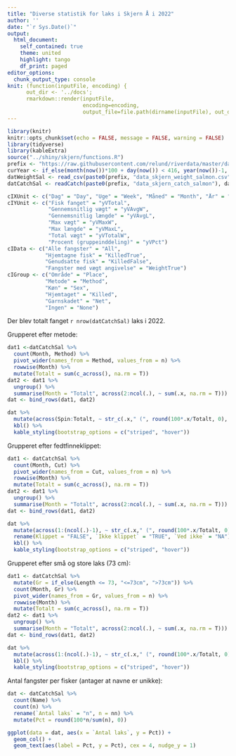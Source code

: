 ```yaml
---
title: "Diverse statistik for laks i Skjern Å i 2022"
author: ''
date: "`r Sys.Date()`"
output: 
  html_document:
    self_contained: true
    theme: united
    highlight: tango
    df_print: paged
editor_options: 
  chunk_output_type: console
knit: (function(inputFile, encoding) { 
      out_dir <- '../docs';
      rmarkdown::render(inputFile,
                        encoding=encoding, 
                        output_file=file.path(dirname(inputFile), out_dir, 'salmon-skjern.html')) })
---
```



```r
library(knitr)
knitr::opts_chunk$set(echo = FALSE, message = FALSE, warning = FALSE)
library(tidyverse)
library(kableExtra)
source("../shiny/skjern/functions.R")
prefix <- "https://raw.githubusercontent.com/relund/riverdata/master/data/"
curYear <- if_else(month(now())*100 + day(now()) < 416, year(now())-1, year(now()))   # assume previous year until season starts
datWeightSal <- read_csv(paste0(prefix, "data_skjern_weight_salmon.csv"), col_types = "dfddd")
datCatchSal <- readCatch(paste0(prefix, "data_skjern_catch_salmon"), datWeightSal) %>% filter(Year == 2022)
```

```r
cIXUnit <- c("Dag" = "Day", "Uge" = "Week", "Måned" = "Month", "År" = "Year", "Alle År" = "None")
cIYUnit <- c("Fisk fanget" = "yVTotal",
             "Gennemsnitlig vægt" = "yVAvgW",
             "Gennemsnitlig længde" = "yVAvgL",
             "Max vægt" = "yVMaxW",
             "Max længde" = "yVMaxL",
             "Total vægt" = "yVTotalW",
             "Procent (gruppeinddeling)" = "yVPct")
cIData <- c("Alle fangster" = "All",
            "Hjemtagne fisk" = "KilledTrue",
            "Genudsatte fisk" = "KilledFalse",
            "Fangster med vægt angivelse" = "WeightTrue")
cIGroup <- c("Område" = "Place",
            "Metode" = "Method",
            "Køn" = "Sex",
            "Hjemtaget" = "Killed",
            "Garnskadet" = "Net",
            "Ingen" = "None")
```

Der blev totalt fanget `r nrow(datCatchSal)` laks i 2022. 

Grupperet efter metode:

```r
dat1 <-datCatchSal %>% 
  count(Month, Method) %>% 
  pivot_wider(names_from = Method, values_from = n) %>% 
  rowwise(Month) %>%
  mutate(Totalt = sum(c_across(), na.rm = T)) 
dat2 <- dat1 %>% 
  ungroup() %>% 
  summarise(Month = "Totalt", across(2:ncol(.), ~ sum(.x, na.rm = T)))
dat <- bind_rows(dat1, dat2)

dat %>% 
  mutate(across(Spin:Totalt, ~ str_c(.x," (", round(100*.x/Totalt, 0), "%)"))) %>% 
  kbl() %>% 
  kable_styling(bootstrap_options = c("striped", "hover"))
```

Grupperet efter fedtfinneklippet:

```r
dat1 <- datCatchSal %>% 
  count(Month, Cut) %>% 
  pivot_wider(names_from = Cut, values_from = n) %>% 
  rowwise(Month) %>%
  mutate(Totalt = sum(c_across(), na.rm = T))
dat2 <- dat1 %>% 
  ungroup() %>% 
  summarise(Month = "Totalt", across(2:ncol(.), ~ sum(.x, na.rm = T)))
dat <- bind_rows(dat1, dat2)

dat %>% 
  mutate(across(1:(ncol(.)-1), ~ str_c(.x," (", round(100*.x/Totalt, 0), "%)"))) %>% 
  rename(Klippet = "FALSE", `Ikke klippet` = "TRUE", `Ved ikke` = "NA") %>% 
  kbl() %>% 
  kable_styling(bootstrap_options = c("striped", "hover"))
```

Grupperet efter små og store laks (73 cm):

```r
dat1 <- datCatchSal %>% 
  mutate(Gr = if_else(Length <= 73, "<=73cm", ">73cm")) %>% 
  count(Month, Gr) %>% 
  pivot_wider(names_from = Gr, values_from = n) %>% 
  rowwise(Month) %>%
  mutate(Totalt = sum(c_across(), na.rm = T)) 
dat2 <- dat1 %>% 
  ungroup() %>% 
  summarise(Month = "Totalt", across(2:ncol(.), ~ sum(.x, na.rm = T)))
dat <- bind_rows(dat1, dat2)

dat %>% 
  mutate(across(1:(ncol(.)-1), ~ str_c(.x," (", round(100*.x/Totalt, 0), "%)"))) %>% 
  kbl() %>% 
  kable_styling(bootstrap_options = c("striped", "hover"))
```

Antal fangster per fisker (antager at navne er unikke):

```r
dat <- datCatchSal %>% 
  count(Name) %>% 
  count(n) %>% 
  rename(`Antal laks` = "n", n = nn) %>% 
  mutate(Pct = round(100*n/sum(n), 0))

ggplot(data = dat, aes(x = `Antal laks`, y = Pct)) +
  geom_col() +
  geom_text(aes(label = Pct, y = Pct), cex = 4, nudge_y = 1)  
```




<!-- ```{r} -->
<!-- input <- NULL -->
<!-- input$iInvYearSal <- c(2022,2022) -->
<!-- input$iInvDaySal <- c("2022-04-01", "2022-10-31") -->
<!-- input$iXUnitSal <- "Year"   -->
<!-- input$iYUnitSal <- "yVTotal" -->
<!-- input$iGroupSal <- "Method" -->
<!-- input$iDataSal <- "All" -->

<!-- if (input$iXUnitSal == "Day") { -->
<!--   iXUnitSal <- "DayStr" -->
<!-- } else if (input$iXUnitSal == "Year") { -->
<!--   iXUnitSal <- "None" -->
<!-- } else if (input$iXUnitSal == "None") { -->
<!--   iXUnitSal <- "All" -->
<!-- } else iXUnitSal <- input$iXUnitSal -->

<!-- dat <-  -->
<!--   datCatchSal %>%  -->
<!--   # dplyr::filter(Year >= input$iInvYearSal[1], Year <= input$iInvYearSal[2], -->
<!--   #               MDay >= min(mday(input$iInvDaySal[1]), mday(input$iInvDaySal[2])), -->
<!--   #               MDay <= max(mday(input$iInvDaySal[1]), mday(input$iInvDaySal[2])), -->
<!--   #               MonthN >= month(input$iInvDaySal[1]), -->
<!--   #               MonthN <= month(input$iInvDaySal[2]))  -->
<!--   dplyr::filter(Year >= input$iInvYearSal[1], Year <= input$iInvYearSal[2], -->
<!--                 MonthN >= month(input$iInvDaySal[1]), -->
<!--                 MonthN <= month(input$iInvDaySal[2]), -->
<!--                 100 * MonthN + MDay >= 100 * month(input$iInvDaySal[1]) + mday(input$iInvDaySal[1]), -->
<!--                 100 * MonthN + MDay <= 100 * month(input$iInvDaySal[2]) + mday(input$iInvDaySal[2])) -->

<!-- if (input$iDataSal == "KilledTrue") dat <- dat %>% dplyr::filter(Killed) -->
<!-- if (input$iDataSal == "KilledFalse") dat <- dat %>% dplyr::filter(!Killed) -->
<!-- if (input$iDataSal == "WeightTrue") dat <- dat %>% dplyr::filter(NoWeight == 0) -->
<!-- dat <- dat %>%  -->
<!--   mutate(None = "", xV = if (iXUnitSal == "All") None else str_c(.data[[iXUnitSal]], " ", Year), grp = .data[[input$iGroupSal]]) %>%  -->
<!--   group_by_at(c("xV", "grp", input$iXUnitSal)) %>% -->
<!--   summarise(yVTotal = n(), -->
<!--             yVMaxW = max(Weight, na.rm = T),  -->
<!--             yVMaxL = max(Length, na.rm = T), -->
<!--             yVAvgW = round(mean(Weight, na.rm = T),1),  -->
<!--             yVAvgL = round(mean(Length, na.rm = T),0), -->
<!--             yVTotalW = round(sum(Weight, na.rm = T),0) -->
<!--             ) %>%  -->
<!--   arrange_at(c(input$iXUnitSal, "xV")) %>%  -->
<!--   group_by(xV) %>%  -->
<!--   mutate(pct = sum(yVTotal)) %>%  -->
<!--   group_by_at(c("xV", "grp", input$iXUnitSal)) %>%  -->
<!--   mutate(label = str_c(round(100*yVTotal/pct, 0), "%"), -->
<!--          yVPct = round(100*yVTotal/pct, 0)) %>%  -->
<!--   mutate(yV = .data[[input$iYUnitSal]])  -->

<!-- if (input$iGroupSal == "None") dat <- dat %>% mutate(label = yV) -->
<!-- xLab <- names(cIXUnit)[grep(input$iXUnitSal, cIXUnit)] -->
<!-- yLab <- names(cIYUnit)[grep(input$iYUnitSal, cIYUnit)] -->
<!-- dat$xV <- factor(dat$xV, levels = unique(dat$xV[order(dat[[input$iXUnitSal]], dat$xV)])) -->
<!-- ggplot(data = dat, aes(x = xV, y = yV)) + -->
<!--   geom_col(aes(fill = grp), position = position_dodge2(preserve = "single")) + -->
<!--   # geom_text(aes(label = yV, y = 1.05*yV), position = position_dodge2(width = 0.9)) +  -->
<!--   geom_text(aes(label = label, y = 1.05*yV), position = position_dodge2(width = 0.9), cex = 3)  +  #, vjust = "inward", hjust = "inward" -->
<!--   labs(fill = "") + xlab(xLab) + ylab(yLab) + -->
<!--   theme(axis.text.x  = element_text(angle=45, hjust = 1, vjust = 1), legend.position="bottom") -->

<!-- ``` -->


<!-- ## Fangster per måned -->

<!-- ```{r} -->
<!-- input <- NULL -->
<!-- input$iInvYearSal <- c(2022,2022) -->
<!-- input$iInvDaySal <- c("2022-04-01", "2022-10-31") -->
<!-- input$iXUnitSal <- "Month"  # Day -->
<!-- input$iYUnitSal <- "yVTotal" -->
<!-- input$iGroupSal <- "None" -->
<!-- input$iDataSal <- "All" -->

<!-- if (input$iXUnitSal == "Day") { -->
<!--   iXUnitSal <- "DayStr" -->
<!-- } else if (input$iXUnitSal == "Year") { -->
<!--   iXUnitSal <- "None" -->
<!-- } else if (input$iXUnitSal == "None") { -->
<!--   iXUnitSal <- "All" -->
<!-- } else iXUnitSal <- input$iXUnitSal -->

<!-- dat <-  -->
<!--   datCatchSal %>%  -->
<!--   # dplyr::filter(Year >= input$iInvYearSal[1], Year <= input$iInvYearSal[2], -->
<!--   #               MDay >= min(mday(input$iInvDaySal[1]), mday(input$iInvDaySal[2])), -->
<!--   #               MDay <= max(mday(input$iInvDaySal[1]), mday(input$iInvDaySal[2])), -->
<!--   #               MonthN >= month(input$iInvDaySal[1]), -->
<!--   #               MonthN <= month(input$iInvDaySal[2]))  -->
<!--   dplyr::filter(Year >= input$iInvYearSal[1], Year <= input$iInvYearSal[2], -->
<!--                 MonthN >= month(input$iInvDaySal[1]), -->
<!--                 MonthN <= month(input$iInvDaySal[2]), -->
<!--                 100 * MonthN + MDay >= 100 * month(input$iInvDaySal[1]) + mday(input$iInvDaySal[1]), -->
<!--                 100 * MonthN + MDay <= 100 * month(input$iInvDaySal[2]) + mday(input$iInvDaySal[2])) -->

<!-- if (input$iDataSal == "KilledTrue") dat <- dat %>% dplyr::filter(Killed) -->
<!-- if (input$iDataSal == "KilledFalse") dat <- dat %>% dplyr::filter(!Killed) -->
<!-- if (input$iDataSal == "WeightTrue") dat <- dat %>% dplyr::filter(NoWeight == 0) -->
<!-- dat <- dat %>%  -->
<!--   mutate(None = "", xV = if (iXUnitSal == "All") None else str_c(.data[[iXUnitSal]], " ", Year), grp = .data[[input$iGroupSal]]) %>%  -->
<!--   group_by_at(c("xV", "grp", input$iXUnitSal)) %>% -->
<!--   summarise(yVTotal = n(), -->
<!--             yVMaxW = max(Weight, na.rm = T),  -->
<!--             yVMaxL = max(Length, na.rm = T), -->
<!--             yVAvgW = round(mean(Weight, na.rm = T),1),  -->
<!--             yVAvgL = round(mean(Length, na.rm = T),0), -->
<!--             yVTotalW = round(sum(Weight, na.rm = T),0) -->
<!--             ) %>%  -->
<!--   arrange_at(c(input$iXUnitSal, "xV")) %>%  -->
<!--   group_by(xV) %>%  -->
<!--   mutate(pct = sum(yVTotal)) %>%  -->
<!--   group_by_at(c("xV", "grp", input$iXUnitSal)) %>%  -->
<!--   mutate(label = str_c(round(100*yVTotal/pct, 0), "%"), -->
<!--          yVPct = round(100*yVTotal/pct, 0)) %>%  -->
<!--   mutate(yV = .data[[input$iYUnitSal]])  -->

<!-- if (input$iGroupSal == "None") dat <- dat %>% mutate(label = yV) -->
<!-- xLab <- names(cIXUnit)[grep(input$iXUnitSal, cIXUnit)] -->
<!-- yLab <- names(cIYUnit)[grep(input$iYUnitSal, cIYUnit)] -->
<!-- dat$xV <- factor(dat$xV, levels = unique(dat$xV[order(dat[[input$iXUnitSal]], dat$xV)])) -->
<!-- ggplot(data = dat, aes(x = xV, y = yV)) + -->
<!--   geom_col(aes(fill = grp), position = position_dodge2(preserve = "single")) + -->
<!--   # geom_text(aes(label = yV, y = 1.05*yV), position = position_dodge2(width = 0.9)) +  -->
<!--   geom_text(aes(label = label, y = 1.05*yV), position = position_dodge2(width = 0.9), cex = 3)  +  #, vjust = "inward", hjust = "inward" -->
<!--   labs(fill = "") + xlab(xLab) + ylab(yLab) + -->
<!--   theme(axis.text.x  = element_text(angle=45, hjust = 1, vjust = 1), legend.position="bottom") -->
<!-- ``` -->




<!-- ## Fangster per måned -->

<!-- ```{r} -->
<!-- input <- NULL -->
<!-- input$iInvYearSal <- c(2022,2022) -->
<!-- input$iInvDaySal <- c("2022-04-01", "2022-10-31") -->
<!-- input$iXUnitSal <- "Month"  # Day -->
<!-- input$iYUnitSal <- "yVTotal" -->
<!-- input$iGroupSal <- "None" -->
<!-- input$iDataSal <- "All" -->

<!-- if (input$iXUnitSal == "Day") { -->
<!--   iXUnitSal <- "DayStr" -->
<!-- } else if (input$iXUnitSal == "Year") { -->
<!--   iXUnitSal <- "None" -->
<!-- } else if (input$iXUnitSal == "None") { -->
<!--   iXUnitSal <- "All" -->
<!-- } else iXUnitSal <- input$iXUnitSal -->

<!-- dat <-  -->
<!--   datCatchSal %>%  -->
<!--   # dplyr::filter(Year >= input$iInvYearSal[1], Year <= input$iInvYearSal[2], -->
<!--   #               MDay >= min(mday(input$iInvDaySal[1]), mday(input$iInvDaySal[2])), -->
<!--   #               MDay <= max(mday(input$iInvDaySal[1]), mday(input$iInvDaySal[2])), -->
<!--   #               MonthN >= month(input$iInvDaySal[1]), -->
<!--   #               MonthN <= month(input$iInvDaySal[2]))  -->
<!--   dplyr::filter(Year >= input$iInvYearSal[1], Year <= input$iInvYearSal[2], -->
<!--                 MonthN >= month(input$iInvDaySal[1]), -->
<!--                 MonthN <= month(input$iInvDaySal[2]), -->
<!--                 100 * MonthN + MDay >= 100 * month(input$iInvDaySal[1]) + mday(input$iInvDaySal[1]), -->
<!--                 100 * MonthN + MDay <= 100 * month(input$iInvDaySal[2]) + mday(input$iInvDaySal[2])) -->

<!-- if (input$iDataSal == "KilledTrue") dat <- dat %>% dplyr::filter(Killed) -->
<!-- if (input$iDataSal == "KilledFalse") dat <- dat %>% dplyr::filter(!Killed) -->
<!-- if (input$iDataSal == "WeightTrue") dat <- dat %>% dplyr::filter(NoWeight == 0) -->
<!-- dat <- dat %>%  -->
<!--   mutate(None = "", xV = if (iXUnitSal == "All") None else str_c(.data[[iXUnitSal]], " ", Year), grp = .data[[input$iGroupSal]]) %>%  -->
<!--   group_by_at(c("xV", "grp", input$iXUnitSal)) %>% -->
<!--   summarise(yVTotal = n(), -->
<!--             yVMaxW = max(Weight, na.rm = T),  -->
<!--             yVMaxL = max(Length, na.rm = T), -->
<!--             yVAvgW = round(mean(Weight, na.rm = T),1),  -->
<!--             yVAvgL = round(mean(Length, na.rm = T),0), -->
<!--             yVTotalW = round(sum(Weight, na.rm = T),0) -->
<!--             ) %>%  -->
<!--   arrange_at(c(input$iXUnitSal, "xV")) %>%  -->
<!--   group_by(xV) %>%  -->
<!--   mutate(pct = sum(yVTotal)) %>%  -->
<!--   group_by_at(c("xV", "grp", input$iXUnitSal)) %>%  -->
<!--   mutate(label = str_c(round(100*yVTotal/pct, 0), "%"), -->
<!--          yVPct = round(100*yVTotal/pct, 0)) %>%  -->
<!--   mutate(yV = .data[[input$iYUnitSal]])  -->

<!-- if (input$iGroupSal == "None") dat <- dat %>% mutate(label = yV) -->
<!-- xLab <- names(cIXUnit)[grep(input$iXUnitSal, cIXUnit)] -->
<!-- yLab <- names(cIYUnit)[grep(input$iYUnitSal, cIYUnit)] -->
<!-- dat$xV <- factor(dat$xV, levels = unique(dat$xV[order(dat[[input$iXUnitSal]], dat$xV)])) -->
<!-- ggplot(data = dat, aes(x = xV, y = yV)) + -->
<!--   geom_col(aes(fill = grp), position = position_dodge2(preserve = "single")) + -->
<!--   # geom_text(aes(label = yV, y = 1.05*yV), position = position_dodge2(width = 0.9)) +  -->
<!--   geom_text(aes(label = label, y = 1.05*yV), position = position_dodge2(width = 0.9), cex = 3)  +  #, vjust = "inward", hjust = "inward" -->
<!--   labs(fill = "") + xlab(xLab) + ylab(yLab) + -->
<!--   theme(axis.text.x  = element_text(angle=45, hjust = 1, vjust = 1), legend.position="bottom") -->
<!-- ``` -->

